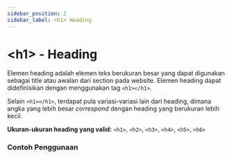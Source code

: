 ```yaml
---
sidebar_position: 2
sidebar_label: <h1> Heading
---
```



# &lt;h1&gt; - Heading
Elemen heading adalah elemen teks berukuran besar yang dapat digunakan sebagai title atau awalan dari section pada website. Elemen heading dapat didefinisikan dengan menggunakan tag `<h1></h1>`.

Selain `<h1></h1>`, terdapat pula variasi-variasi lain dari heading, dimana angka yang lebih besar *correspond* dengan heading yang berukuran lebih kecil.

**Ukuran-ukuran heading yang valid:** `<h1>`, `<h2>`, `<h3>`, `<h4>`, `<h5>`, `<h6>`

### Contoh Penggunaan
<CodeEditor defaultValue={headingExample}  />
